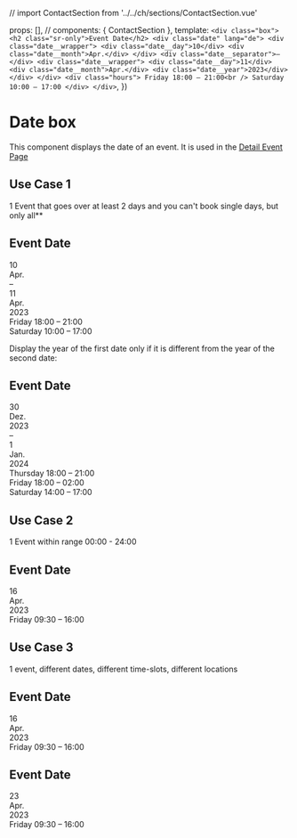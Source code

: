 // import ContactSection from '../../ch/sections/ContactSection.vue'

<Meta title="Sections/Content/Date Box" />

  props: [],
  // components: { ContactSection },
  template: `
    <div class="box">
      <h2 class="sr-only">Event Date</h2>
      <div class="date" lang="de">
        <div class="date__wrapper">
          <div class="date__day">10</div>
          <div class="date__month">Apr.</div>
        </div>
        <div class="date__separator">–</div>
        <div class="date__wrapper">
          <div class="date__day">11</div>
          <div class="date__month">Apr.</div>
          <div class="date__year">2023</div>
        </div>
      </div>
      <div class="hours">
        Friday 18:00 – 21:00<br />
        Saturday 10:00 – 17:00
      </div>
    </div>
  `,
})

# Date box

This component displays the date of an event. It is used in the <a href="?path=/docs/pages-detail-page-event--example">Detail Event Page</a>

## Use Case 1
1 Event that goes over at least 2 days and you can't book single days, but only all**

<Canvas>
  <div class="box">
    <h2 class="sr-only">Event Date</h2>
    <div class="date" lang="de">
      <div class="date__wrapper">
        <div class="date__day">10</div>
        <div class="date__month">Apr.</div>
      </div>
      <div class="date__separator">–</div>
      <div class="date__wrapper">
        <div class="date__day">11</div>
        <div class="date__month">Apr.</div>
        <div class="date__year">2023</div>
      </div>
    </div>
    <div class="hours">
      Friday 18:00 – 21:00<br />
      Saturday 10:00 – 17:00
    </div>
  </div>
</Canvas>

Display the year of the first date only if it is different from the year of the second date:

<Canvas>
  <div class="box">
    <h2 class="sr-only">Event Date</h2>
    <div class="date" lang="de">
      <div class="date__wrapper">
        <div class="date__day">30</div>
        <div class="date__month">Dez.</div>
        <div class="date__year">2023</div>
      </div>
      <div class="date__separator">–</div>
      <div class="date__wrapper">
        <div class="date__day">1</div>
        <div class="date__month">Jan.</div>
        <div class="date__year">2024</div>
      </div>
    </div>
    <div class="hours">
      Thursday 18:00 – 21:00<br />
      Friday 18:00 – 02:00<br />
      Saturday 14:00 – 17:00
    </div>
  </div>
</Canvas>

## Use Case 2
1 Event within range 00:00 - 24:00

<Canvas>
  <div class="box">
    <h2 class="sr-only">Event Date</h2>
    <div class="date" lang="de">
      <div class="date__wrapper">
        <div class="date__day">16</div>
        <div class="date__month">Apr.</div>
        <div class="date__year">2023</div>
      </div>
    </div>
    <div class="hours">
      Friday 09:30 – 16:00
    </div>
  </div>
</Canvas>

## Use Case 3
1 event, different dates, different time-slots, different locations

<Canvas>
  <div class="box">
    <h2 class="sr-only">Event Date</h2>
    <div class="date" lang="de">
      <div class="date__wrapper">
        <div class="date__day">16</div>
        <div class="date__month">Apr.</div>
        <div class="date__year">2023</div>
      </div>
    </div>
    <div class="hours">
      Friday 09:30 – 16:00
    </div>
  </div>
</Canvas>

<Canvas>
  <div class="box">
    <h2 class="sr-only">Event Date</h2>
    <div class="date" lang="de">
      <div class="date__wrapper">
        <div class="date__day">23</div>
        <div class="date__month">Apr.</div>
        <div class="date__year">2023</div>
      </div>
    </div>
    <div class="hours">
      Friday 09:30 – 16:00
    </div>
  </div>
</Canvas>


